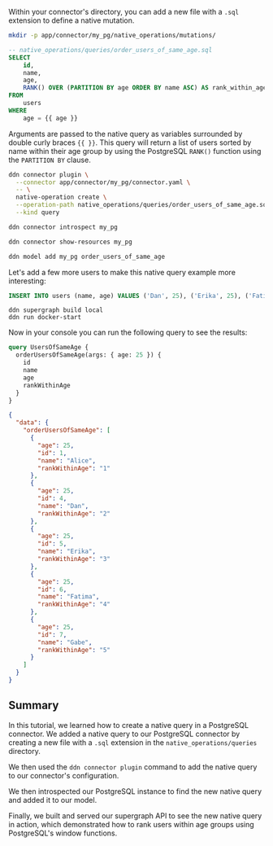 Within your connector's directory, you can add a new file with a `.sql` extension to define a native mutation.

```sh title="Create a new directory to store your native mutations:"
mkdir -p app/connector/my_pg/native_operations/mutations/
```

```sql title="Create a new file in your connector's directory:"
-- native_operations/queries/order_users_of_same_age.sql
SELECT
    id,
    name,
    age,
    RANK() OVER (PARTITION BY age ORDER BY name ASC) AS rank_within_age
FROM
    users
WHERE
    age = {{ age }}
```

Arguments are passed to the native query as variables surrounded by double curly braces `{{ }}`. This query will return
a list of users sorted by name within their age group by using the PostgreSQL `RANK()` function using the `PARTITION BY`
clause.

```sh title="Then, use the PostgreSQL connector's plugin to add the native query to your connector's configuration:"
ddn connector plugin \
  --connector app/connector/my_pg/connector.yaml \
  -- \
  native-operation create \
  --operation-path native_operations/queries/order_users_of_same_age.sql \
  --kind query
```

```sh title="Introspect your PostgreSQL instance:"
ddn connector introspect my_pg
```

```sh title="Show the found resources:"
ddn connector show-resources my_pg
```

```sh title="Then, add your model:"
ddn model add my_pg order_users_of_same_age
```

Let's add a few more users to make this native query example more interesting:

```sql
INSERT INTO users (name, age) VALUES ('Dan', 25), ('Erika', 25), ('Fatima', 25), ('Gabe', 25);
```

```title="Build and serve your supergraph API:"
ddn supergraph build local
ddn run docker-start
```

Now in your console you can run the following query to see the results:

```graphql
query UsersOfSameAge {
  orderUsersOfSameAge(args: { age: 25 }) {
    id
    name
    age
    rankWithinAge
  }
}
```

```json title="The response will be:"
{
  "data": {
    "orderUsersOfSameAge": [
      {
        "age": 25,
        "id": 1,
        "name": "Alice",
        "rankWithinAge": "1"
      },
      {
        "age": 25,
        "id": 4,
        "name": "Dan",
        "rankWithinAge": "2"
      },
      {
        "age": 25,
        "id": 5,
        "name": "Erika",
        "rankWithinAge": "3"
      },
      {
        "age": 25,
        "id": 6,
        "name": "Fatima",
        "rankWithinAge": "4"
      },
      {
        "age": 25,
        "id": 7,
        "name": "Gabe",
        "rankWithinAge": "5"
      }
    ]
  }
}
```

## Summary

In this tutorial, we learned how to create a native query in a PostgreSQL connector. We added a native query to our
PostgreSQL connector by creating a new file with a `.sql` extension in the `native_operations/queries` directory.

We then used the `ddn connector plugin` command to add the native query to our connector's configuration.

We then introspected our PostgreSQL instance to find the new native query and added it to our model.

Finally, we built and served our supergraph API to see the new native query in action, which demonstrated how to rank
users within age groups using PostgreSQL's window functions.
